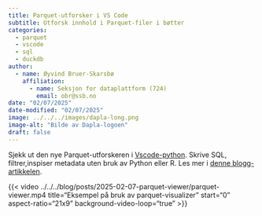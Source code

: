 ```yaml
---
title: Parquet-utforsker i VS Code
subtitle: Utforsk innhold i Parquet-filer i bøtter 
categories:
  - parquet
  - vscode
  - sql
  - duckdb
author:
  - name: Øyvind Bruer-Skarsbø
    affiliation: 
      - name: Seksjon for dataplattform (724)
        email: obr@ssb.no
date: "02/07/2025"
date-modified: "02/07/2025"
image: ../../../images/dapla-long.png
image-alt: "Bilde av Dapla-logoen"
draft: false
---
```


Sjekk ut den nye Parquet-utforskeren i [Vscode-python](../../../statistikkere/vscode-python.qmd). Skrive SQL, filtrer,inspiser metadata uten bruk av Python eller R. Les mer i [denne blogg-artikkelen](../../../blog/posts/2025-02-07-parquet-viewer/index.qmd).   

{{< video ../../../blog/posts/2025-02-07-parquet-viewer/parquet-viewer.mp4
    title="Eksempel på bruk av parquet-visualizer"
    start="0"
    aspect-ratio="21x9" 
    background-video-loop="true"
>}}

